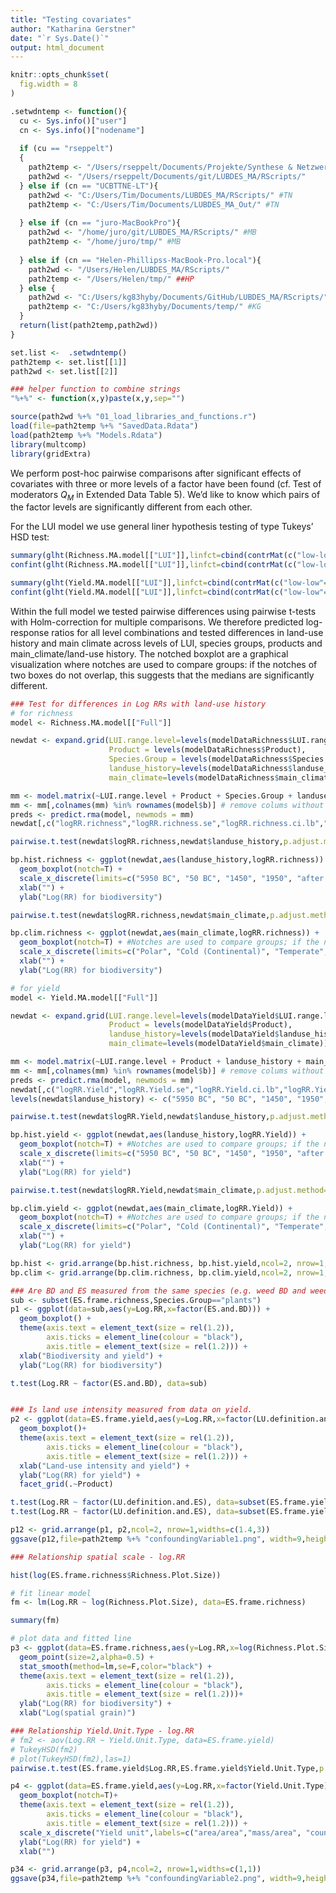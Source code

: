 ```yaml
---
title: "Testing covariates"
author: "Katharina Gerstner"
date: "`r Sys.Date()`"
output: html_document
---
```


```r
knitr::opts_chunk$set(
  fig.width = 8
)
```

```r
.setwdntemp <- function(){
  cu <- Sys.info()["user"]
  cn <- Sys.info()["nodename"]
  
  if (cu == "rseppelt")
  {
    path2temp <- "/Users/rseppelt/Documents/Projekte/Synthese & Netzwerke/LU-BD-ES/Temp" 
    path2wd <- "/Users/rseppelt/Documents/git/LUBDES_MA/RScripts/" 
  } else if (cn == "UCBTTNE-LT"){
    path2wd <- "C:/Users/Tim/Documents/LUBDES_MA/RScripts/" #TN
    path2temp <- "C:/Users/Tim/Documents/LUBDES_MA_Out/" #TN
    
  } else if (cn == "juro-MacBookPro"){
    path2wd <- "/home/juro/git/LUBDES_MA/RScripts/" #MB
    path2temp <- "/home/juro/tmp/" #MB
  
  } else if (cn == "Helen-Phillipss-MacBook-Pro.local"){
    path2wd <- "/Users/Helen/LUBDES_MA/RScripts/"
    path2temp <- "/Users/Helen/tmp/" ##HP
  } else {
    path2wd <- "C:/Users/kg83hyby/Documents/GitHub/LUBDES_MA/RScripts/" #KG
    path2temp <- "C:/Users/kg83hyby/Documents/temp/" #KG 
  }  
  return(list(path2temp,path2wd))
}

set.list <-  .setwdntemp()
path2temp <- set.list[[1]]
path2wd <- set.list[[2]]

### helper function to combine strings
"%+%" <- function(x,y)paste(x,y,sep="")

source(path2wd %+% "01_load_libraries_and_functions.r")
load(file=path2temp %+% "SavedData.Rdata")
load(path2temp %+% "Models.Rdata")
library(multcomp)
library(gridExtra)

```

We perform post-hoc pairwise comparisons after significant effects of covariates with three or more levels of a factor have been found (cf. Test of moderators $Q_M$ in Extended Data Table 5). We'd like to know which pairs of the factor levels are significantly different from each other.  

For the LUI model we use general liner hypothesis testing of type Tukeys' HSD test: 

```r
summary(glht(Richness.MA.model[["LUI"]],linfct=cbind(contrMat(c("low-low"=1,"medium-medium"=1,"high-high"=1,"low-medium"=1,"low-high"=1,"medium-high"=1),type="Tukey")), test=adjusted("holm")))
confint(glht(Richness.MA.model[["LUI"]],linfct=cbind(contrMat(c("low-low"=1,"medium-medium"=1,"high-high"=1,"low-medium"=1,"low-high"=1,"medium-high"=1),type="Tukey")), test=adjusted("holm")))

summary(glht(Yield.MA.model[["LUI"]],linfct=cbind(contrMat(c("low-low"=1,"medium-medium"=1,"high-high"=1,"low-medium"=1,"low-high"=1,"medium-high"=1),type="Tukey")), test=adjusted("holm")))
confint(glht(Yield.MA.model[["LUI"]],linfct=cbind(contrMat(c("low-low"=1,"medium-medium"=1,"high-high"=1,"low-medium"=1,"low-high"=1,"medium-high"=1),type="Tukey")), test=adjusted("holm")))

```

Within the full model we tested pairwise differences using pairwise t-tests with Holm-correction for multiple comparisons. We therefore predicted log-response ratios for all level combinations and tested differences in land-use history and main climate across levels of LUI, species groups, products and main_climate/land-use history. The notched boxplot are a graphical visualization where notches are used to compare groups: if the notches of two boxes do not overlap, this suggests that the medians are significantly different.  
```r
### Test for differences in Log RRs with land-use history
# for richness
model <- Richness.MA.model[["Full"]]

newdat <- expand.grid(LUI.range.level=levels(modelDataRichness$LUI.range.level),
                      Product = levels(modelDataRichness$Product),
                      Species.Group = levels(modelDataRichness$Species.Group),
                      landuse_history=levels(modelDataRichness$landuse_history),
                      main_climate=levels(modelDataRichness$main_climate)) 

mm <- model.matrix(~LUI.range.level + Product + Species.Group + landuse_history + main_climate + LUI.range.level:Product + LUI.range.level:Species.Group + LUI.range.level:landuse_history + LUI.range.level:main_climate + Species.Group:Product + landuse_history:main_climate-1,data=newdat)
mm <- mm[,colnames(mm) %in% rownames(model$b)] # remove colums without coeffs
preds <- predict.rma(model, newmods = mm)
newdat[,c("logRR.richness","logRR.richness.se","logRR.richness.ci.lb","logRR.richness.ci.ub")] <- cbind(preds$pred,preds$se,preds$ci.lb,preds$ci.ub)

pairwise.t.test(newdat$logRR.richness,newdat$landuse_history,p.adjust.method="holm")

bp.hist.richness <- ggplot(newdat,aes(landuse_history,logRR.richness)) +
  geom_boxplot(notch=T) + 
  scale_x_discrete(limits=c("5950 BC", "50 BC", "1450", "1950", "after 1950")) +
  xlab("") +
  ylab("Log(RR) for biodiversity")

pairwise.t.test(newdat$logRR.richness,newdat$main_climate,p.adjust.method="holm")

bp.clim.richness <- ggplot(newdat,aes(main_climate,logRR.richness)) +
  geom_boxplot(notch=T) + #Notches are used to compare groups; if the notches of two boxes do not overlap, this suggests that the medians are significantly different.
  scale_x_discrete(limits=c("Polar", "Cold (Continental)", "Temperate", "Arid", "Tropical")) +
  xlab("") +
  ylab("Log(RR) for biodiversity")

# for yield
model <- Yield.MA.model[["Full"]]

newdat <- expand.grid(LUI.range.level=levels(modelDataYield$LUI.range.level),
                      Product = levels(modelDataYield$Product),
                      landuse_history=levels(modelDataYield$landuse_history),
                      main_climate=levels(modelDataYield$main_climate)) 

mm <- model.matrix(~LUI.range.level + Product + landuse_history + main_climate + LUI.range.level:Product + LUI.range.level:landuse_history + LUI.range.level:main_climate + landuse_history:main_climate-1,data=newdat)
mm <- mm[,colnames(mm) %in% rownames(model$b)] # remove colums without coeffs
preds <- predict.rma(model, newmods = mm)
newdat[,c("logRR.Yield","logRR.Yield.se","logRR.Yield.ci.lb","logRR.Yield.ci.ub")] <- cbind(preds$pred,preds$se,preds$ci.lb,preds$ci.ub)
levels(newdat$landuse_history) <- c("5950 BC", "50 BC", "1450", "1950", "after 1950")

pairwise.t.test(newdat$logRR.Yield,newdat$landuse_history,p.adjust.method="holm")

bp.hist.yield <- ggplot(newdat,aes(landuse_history,logRR.Yield)) +
  geom_boxplot(notch=T) + #Notches are used to compare groups; if the notches of two boxes do not overlap, this suggests that the medians are significantly different.
  scale_x_discrete(limits=c("5950 BC", "50 BC", "1450", "1950", "after 1950")) +
  xlab("") +
  ylab("Log(RR) for yield")

pairwise.t.test(newdat$logRR.Yield,newdat$main_climate,p.adjust.method="holm")

bp.clim.yield <- ggplot(newdat,aes(main_climate,logRR.Yield)) +
  geom_boxplot(notch=T) + #Notches are used to compare groups; if the notches of two boxes do not overlap, this suggests that the medians are significantly different.
  scale_x_discrete(limits=c("Polar", "Cold (Continental)", "Temperate", "Arid", "Tropical")) +
  xlab("") +
  ylab("Log(RR) for yield")

bp.hist <- grid.arrange(bp.hist.richness, bp.hist.yield,ncol=2, nrow=1,widths=c(1,1))
bp.clim <- grid.arrange(bp.clim.richness, bp.clim.yield,ncol=2, nrow=1,widths=c(1,1))

```

```r
### Are BD and ES measured from the same species (e.g. weed BD and weed biomass in grasslands is linked)?
sub <- subset(ES.frame.richness,Species.Group=="plants")
p1 <- ggplot(data=sub,aes(y=Log.RR,x=factor(ES.and.BD))) + 
  geom_boxplot() +
  theme(axis.text = element_text(size = rel(1.2)), 
        axis.ticks = element_line(colour = "black"), 
        axis.title = element_text(size = rel(1.2))) +
  xlab("Biodiversity and yield") +
  ylab("Log(RR) for biodiversity")

t.test(Log.RR ~ factor(ES.and.BD), data=sub)


### Is land use intensity measured from data on yield.
p2 <- ggplot(data=ES.frame.yield,aes(y=Log.RR,x=factor(LU.definition.and.ES))) + 
  geom_boxplot()+
  theme(axis.text = element_text(size = rel(1.2)), 
        axis.ticks = element_line(colour = "black"), 
        axis.title = element_text(size = rel(1.2))) +
  xlab("Land-use intensity and yield") + 
  ylab("Log(RR) for yield") + 
  facet_grid(.~Product)

t.test(Log.RR ~ factor(LU.definition.and.ES), data=subset(ES.frame.yield,Product=="wood"))
t.test(Log.RR ~ factor(LU.definition.and.ES), data=subset(ES.frame.yield,Product=="green fodder"))

p12 <- grid.arrange(p1, p2,ncol=2, nrow=1,widths=c(1.4,3))
ggsave(p12,file=path2temp %+% "confoundingVariable1.png", width=9,height=4)

### Relationship spatial scale - log.RR

hist(log(ES.frame.richness$Richness.Plot.Size))

# fit linear model
fm <- lm(Log.RR ~ log(Richness.Plot.Size), data=ES.frame.richness)

summary(fm)

# plot data and fitted line
p3 <- ggplot(data=ES.frame.richness,aes(y=Log.RR,x=log(Richness.Plot.Size))) + 
  geom_point(size=2,alpha=0.5) + 
  stat_smooth(method=lm,se=F,color="black") +
  theme(axis.text = element_text(size = rel(1.2)), 
        axis.ticks = element_line(colour = "black"), 
        axis.title = element_text(size = rel(1.2)))+
  ylab("Log(RR) for biodiversity") +
  xlab("Log(spatial grain)")

### Relationship Yield.Unit.Type - log.RR
# fm2 <- aov(Log.RR ~ Yield.Unit.Type, data=ES.frame.yield)
# TukeyHSD(fm2)
# plot(TukeyHSD(fm2),las=1)
pairwise.t.test(ES.frame.yield$Log.RR,ES.frame.yield$Yield.Unit.Type,p.adjust.method="holm")

p4 <- ggplot(data=ES.frame.yield,aes(y=Log.RR,x=factor(Yield.Unit.Type))) +
  geom_boxplot(notch=T)+
  theme(axis.text = element_text(size = rel(1.2)), 
        axis.ticks = element_line(colour = "black"), 
        axis.title = element_text(size = rel(1.2))) + 
  scale_x_discrete("Yield unit",labels=c("area/area","mass/area", "count/area", "others")) +
  ylab("Log(RR) for yield") +
  xlab("")

p34 <- grid.arrange(p3, p4,ncol=2, nrow=1,widths=c(1,1))
ggsave(p34,file=path2temp %+% "confoundingVariable2.png", width=9,height=5)
```



